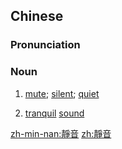 {{also|静音}}
==Chinese==
{{zh-forms|s=静音}}

===Pronunciation===
{{zh-pron
|m=jìngyīn
|mn=chēng-im
|cat=n
}}

===Noun===
{{zh-noun}}

# [[mute]]; [[silent]]; [[quiet]]
#: {{zh-x|他 把 手機 調{tiáo} 成 靜音，以免 學習 時 受到 打擾。|He put his phone on '''silent''' so he wouldn't be disturbed while studying.}}
# [[tranquil]] [[sound]]

[[zh-min-nan:靜音]]
[[zh:靜音]]